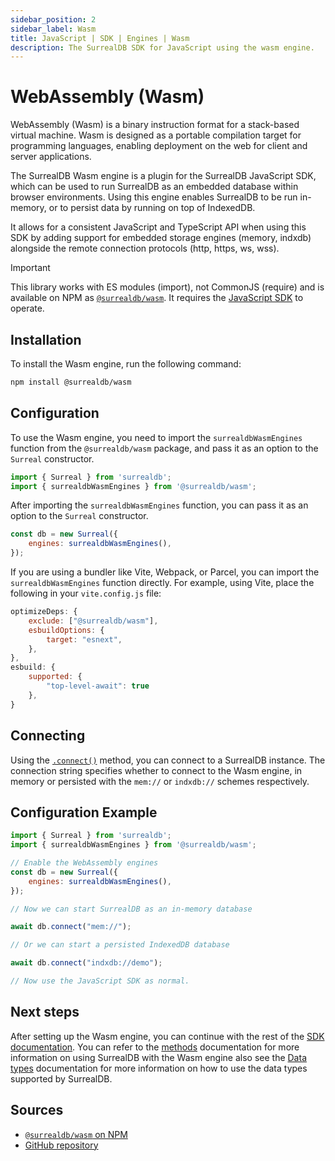 ```yaml
---
sidebar_position: 2
sidebar_label: Wasm
title: JavaScript | SDK | Engines | Wasm
description: The SurrealDB SDK for JavaScript using the wasm engine.
---
```


# WebAssembly (Wasm)

WebAssembly (Wasm) is a binary instruction format for a stack-based virtual machine. Wasm is designed as a portable compilation target for programming languages, enabling deployment on the web for client and server applications.

The SurrealDB Wasm engine is a plugin for the SurrealDB JavaScript SDK, which can be used to run SurrealDB as an embedded database within browser environments. Using this engine enables SurrealDB to be run in-memory, or to persist data by running on top of IndexedDB. 

It allows for a consistent JavaScript and TypeScript API when using this SDK by adding support for embedded storage engines (memory, indxdb) alongside the remote connection protocols (http, https, ws, wss).

> [!IMPORTANT]
> This library works with ES modules (import), not CommonJS (require) and is available on NPM as [`@surrealdb/wasm`](https://npmjs.com/package/@surrealdb/wasm). It requires the [JavaScript SDK](https://npmjs.com/package/surrealdb) to operate.

## Installation

To install the Wasm engine, run the following command:

```bash title="Install"
npm install @surrealdb/wasm
```


## Configuration

To use the Wasm engine, you need to import the `surrealdbWasmEngines` function from the `@surrealdb/wasm` package, and pass it as an option to the `Surreal` constructor.

```js
import { Surreal } from 'surrealdb';
import { surrealdbWasmEngines } from '@surrealdb/wasm';
```

After importing the `surrealdbWasmEngines` function, you can pass it as an option to the `Surreal` constructor. 

```js
const db = new Surreal({
    engines: surrealdbWasmEngines(),
});
```

If you are using a bundler like Vite, Webpack, or Parcel, you can import the `surrealdbWasmEngines` function directly. For example, using Vite, place the following in your `vite.config.js` file:

```js title="vite.config.js"
optimizeDeps: {
    exclude: ["@surrealdb/wasm"],
    esbuildOptions: {
        target: "esnext",
    },
},
esbuild: {
    supported: {
        "top-level-await": true
    },
}
```

## Connecting 

Using the [`.connect()`](https://surrealdb.com/docs/sdk/javascript/methods/connect) method, you can connect to a SurrealDB instance. The connection string specifies whether to connect to the Wasm engine, in memory or persisted with the `mem://` or `indxdb://` schemes respectively.

## Configuration Example

```js
import { Surreal } from 'surrealdb';
import { surrealdbWasmEngines } from '@surrealdb/wasm';

// Enable the WebAssembly engines
const db = new Surreal({
    engines: surrealdbWasmEngines(),
});

// Now we can start SurrealDB as an in-memory database

await db.connect("mem://");

// Or we can start a persisted IndexedDB database

await db.connect("indxdb://demo");

// Now use the JavaScript SDK as normal.
```

## Next steps

After setting up the Wasm engine, you can continue with the rest of the [SDK documentation](https://surrealdb.com/docs/sdk/javascript). You can refer to the [methods](/docs/sdk/javascript/methods) documentation for more information on using SurrealDB with the Wasm engine also see the [Data types](/docs/sdk/javascript/data-types) documentation for more information on how to use the data types supported by SurrealDB.

## Sources

- [`@surrealdb/wasm` on NPM](https://npmjs.com/package/@surrealdb/wasm)
- [GitHub repository](https://github.com/surrealdb/surrealdb.wasm)
